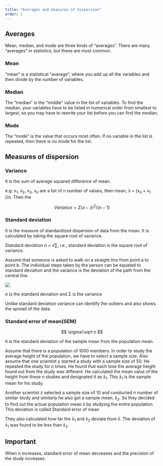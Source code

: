 ```yaml
---
title: "Averages and measures of dispersion"
order: 2
---
```


## Averages

Mean, median, and mode are three kinds of "averages". There are many "averages" in statistics, but these are most common.

### Mean

"mean" is a statistical "average", where you add up all the variables and then divide by the number of variables.

### Median

The "median" is the "middle" value in the list of variables. To find the median, your variables have to be listed in numerical order from smallest to largest, so you may have to rewrite your list before you can find the median.

### Mode

The "mode" is the value that occurs most often. If no variable in the list is repeated, then there is no mode for the list.

## Measures of dispersion

### Variance

It is the sum of average squared difference of mean.

e.g: x~1~, x~2~, x~3~, x~n~ are a list of n number of values, then mean, x̄ = (x~n~ + x~1~ )/n. Then the

$$ Variance= Σ (x-\bar{x})^2/ (n-1)$$

### Standard deviation

It is the measure of standardized dispersion of data from the mean. It is calculated by taking the square root of variance.

Standard deviation σ = √∑, i.e., standard deviation is the square root of variance.

Assume that someone is asked to walk on a straight line from point a to point b. The individual steps taken by the person can be equated to standard deviation and the variance is the deviation of the path from the central line.

![](images/funnel.png)

σ is the standard deviation and Σ is the variance

Unlike standard deviation variance can identify the outliers and also shows the spread of the data.

### Standard error of mean(SEM)

$$
\sigma/\sqrt n
$$

It is the standard deviation of the sample mean from the population mean.

Assume that there is a population of 1000 members. In order to study the average height of the population, we have to select a sample size. Also assume that one scientist y started a study with a sample size of 50. He repeated the study for n times. He found that each time the average height found out from the study was different. He calculated the mean value of the height from these n studies and designated it as x̄~1~. This x̄~1~ is the sample mean for his study.

Another scientist z selected a sample size of 10 and conducted n number of similar study and similarly he also got a sample mean, x̄~2~. So they decided to find out the actual population mean x̄ by studying the entire population. This deviation is called Standard error of mean

They also calculated how far the x̄~1~ and x̄~2~ deviate from x̄. The deviation of x̄~1~ was found to be less than x̄~2~.

::: callout-note
## Important

When n increases, standard error of mean decreases and the precision of the study increases.
:::
